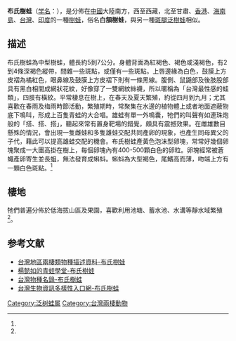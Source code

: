 {{expand|time=2015-08-26}}

{{Speciesbox
| name = 布氏樹蛙
| image = Polypedates_braueri.jpg
| status = DD | status_system = IUCN3.1
| genus = Polypedates 
| species = braueri
| authority = Vogt, 1911
}}

'''布氏樹蛙'''（[[学名|学名]]：{{lang|la|''Polypedates braueri''}}），是分佈在[[中國|中國]]大陸南方，西至西藏，北至甘肅、[[香港|香港]]、[[海南島|海南島]]、[[台灣|台灣]]、[[印度|印度]]的一種[[樹蛙|樹蛙]]，俗名'''白頷樹蛙'''，與另一種[[斑腿泛樹蛙|斑腿泛樹蛙]]相似。

==描述==
布氏樹蛙為中型樹蛙，體長約5到7公分。身體背面為紅褐色、褐色或淺褐色，有2到4條深褐色縱帶，間雜一些斑點，或僅有一些斑點。上唇邊緣為白色，鼓膜上方皮褶為橘紅色，眼鼻線及鼓膜上方皮褶下則有一條黑線。腹側、鼠鼷部及後肢股部具有黑白相間成網狀花紋，好像穿了一雙網紋絲襪，所以暱稱為「台灣最性感的蛙類」，四肢有橫紋。平常棲息在樹上，在春天及夏天繁殖，約從四月到九月；尤其喜歡在春雨及梅雨時節活動，繁殖期時，常聚集在水邊的植物體上或者地面遮蔽物底下鳴叫，形成上百隻青蛙的大合唱。雄蛙有單一外鳴囊，牠們的叫聲有如連珠炮般的「搭、搭、搭」，聽起來常有置身靶場的錯覺，頗具有震撼效果。在雌雄數目懸殊的情況，會出現一隻雌蛙和多隻雄蛙交配共同產卵的現象，也產生同母異父的子代，藉此可以提高雄蛙交配的機會。布氏樹蛙產黃色泡沫型卵塊，常常好幾個卵塊聚成一大團高掛在樹上，每個卵塊內有400-500顆白色的卵粒。卵塊經常被蒼蠅產卵寄生並長蛆，無法發育成蝌蚪。蝌蚪為大型褐色，尾鰭高而薄，吻端上方有一顆白色斑點。<ref name="taieol-72128"/>

==棲地==
牠們普遍分佈於低海拔山區及果園，喜歡利用池塘、蓄水池、水溝等靜水域繁殖<ref name="taieol-72128"/>。

== 参考文献 ==
{{reflist|36em|refs=
<ref name="taieol-72128">{{cite web | url=http://taieol.tw/pages/72128#2 | title=Polypedates braueri (Vogt, 1911) | publisher=[[臺灣生命大百科|臺灣生命大百科]] | date=2014-08-07 | accessdate=2019-01-08 | author1=楊懿如 | archive-date=2021-06-14 | archive-url=https://web.archive.org/web/20210614013505/https://taieol.tw/pages/72128#2 | dead-url=no }}</ref>
}}
* [https://web.archive.org/web/20160304081905/http://metadata.froghome.org/page.php?namecode=422106 台灣地區兩棲類物種描述資料-布氏樹蛙]
* [http://www.froghome.idv.tw/html/class_1/polypedates_braueri.html 楊懿如的青蛙學堂-布氏樹蛙] {{Wayback|url=http://www.froghome.idv.tw/html/class_1/polypedates_braueri.html |date=20180809042524 }}
* [http://taibnet.sinica.edu.tw/chi/taibnet_species_detail.php?name_code=422106 台灣物種名錄-布氏樹蛙] {{Wayback|url=http://taibnet.sinica.edu.tw/chi/taibnet_species_detail.php?name_code=422106 |date=20160304233410 }}
* [http://taibif.tw/zh/namecode/422106 台灣生物資訊多樣性入口網-布氏樹蛙]

{{Taxonbar}}

[[Category:泛树蛙属|Category:泛树蛙属]]
[[Category:台灣兩棲動物|Category:台灣兩棲動物]]